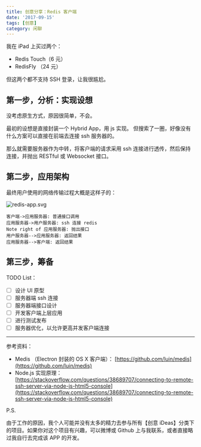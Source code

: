 ```yaml
---
title: 创意分享：Redis 客户端
date: '2017-09-15'
tags: [创意]
category: 闲聊
---
```


我在 iPad 上买过两个：

- Redis Touch（6 元）
- RedisFly （24 元）

但这两个都不支持 SSH 登录，让我很尴尬。

## 第一步，分析：实现设想

没考虑原生方式，原因很简单，不会。

最初的设想是直接封装一个 Hybrid App，用 js 实现。 但搜索了一圈，好像没有什么方案可以直接在前端去连接 ssh 服务器的。

那么就需要服务器作为中转，将客户端的请求采用 ssh 连接进行透传，然后保持连接，并抛出 RESTful 或 Websocket 接口。

## 第二步，应用架构

最终用户使用的网络传输过程大概是这样子的：

![redis-app.svg](./_attachment/redis-app.svg)

```sequence
客户端->应用服务器: 普通接口调用
应用服务器->用户服务器: ssh 连接 redis
Note right of 应用服务器: 抛出接口
用户服务器-->应用服务器: 返回结果
应用服务器-->客户端: 返回结果
```

## 第三步，筹备

TODO List：

- [ ] 设计 UI 原型
- [ ] 服务器端 ssh 连接
- [ ] 服务器端接口设计
- [ ] 开发客户端上层应用
- [ ] 进行测试发布
- [ ] 服务器优化，以允许更高并发客户端连接

---

参考资料：

- Medis （Electron 封装的 OS X 客户端）： [https://github.com/luin/medis](https://github.com/luin/medis)
- Node.js 实现原理： [https://stackoverflow.com/questions/38689707/connecting-to-remote-ssh-server-via-node-js-html5-console](https://stackoverflow.com/questions/38689707/connecting-to-remote-ssh-server-via-node-js-html5-console)

P.S.

由于工作的原因，我个人可能并没有太多的精力去参与所有【创意 iDeas】分类下的项目。如果你对这个项目有兴趣，可以微博或 Github 上与我联系，或者直接略过我自行去完成该 APP 的开发。
